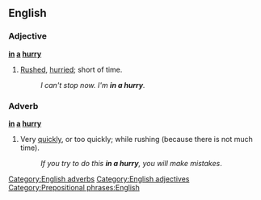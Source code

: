 ==English==
===Adjective===
'''[[in]] [[a]] [[hurry]]'''

# [[rushed|Rushed]], [[hurried]]; short of time.
#:''I can't stop now. I'm '''in a hurry'''.''

===Adverb===
'''[[in]] [[a]] [[hurry]]'''

# Very [[quickly]], or too quickly; while rushing (because there is not much time).
#:''If you try to do this '''in a hurry''', you will make mistakes''.

[[Category:English adverbs]]
[[Category:English adjectives]]
[[Category:Prepositional phrases:English]]